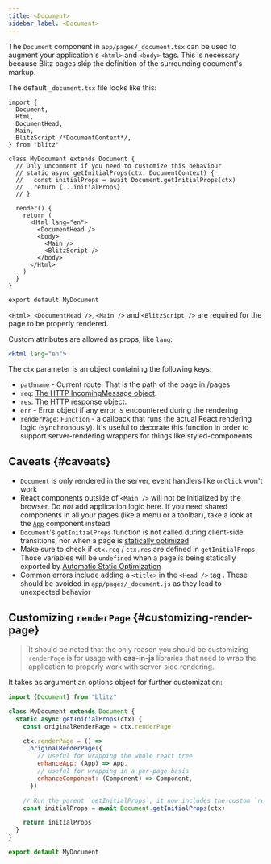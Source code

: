 ```yaml
---
title: <Document>
sidebar_label: <Document>
---
```


The `Document` component in `app/pages/_document.tsx` can be used to
augment your application's `<html>` and `<body>` tags. This is necessary
because Blitz pages skip the definition of the surrounding document's
markup.

The default `_document.tsx` file looks like this:

```tsx
import {
  Document,
  Html,
  DocumentHead,
  Main,
  BlitzScript /*DocumentContext*/,
} from "blitz"

class MyDocument extends Document {
  // Only uncomment if you need to customize this behaviour
  // static async getInitialProps(ctx: DocumentContext) {
  //   const initialProps = await Document.getInitialProps(ctx)
  //   return {...initialProps}
  // }

  render() {
    return (
      <Html lang="en">
        <DocumentHead />
        <body>
          <Main />
          <BlitzScript />
        </body>
      </Html>
    )
  }
}

export default MyDocument
```

`<Html>`, `<DocumentHead />`, `<Main />` and `<BlitzScript />` are
required for the page to be properly rendered.

Custom attributes are allowed as props, like `lang`:

```jsx
<Html lang="en">
```

The `ctx` parameter is an object containing the following keys:

- `pathname` - Current route. That is the path of the page in /pages
- `req`:
  [The HTTP IncomingMessage object](https://nodejs.org/api/http.html#http_class_http_incomingmessage).
- `res`:
  [The HTTP response object](https://nodejs.org/api/http.html#http_class_http_serverresponse).
- `err` - Error object if any error is encountered during the rendering
- `renderPage`: `Function` - a callback that runs the actual React
  rendering logic (synchronously). It's useful to decorate this function
  in order to support server-rendering wrappers for things like
  styled-components

## Caveats {#caveats}

- `Document` is only rendered in the server, event handlers like `onClick`
  won't work
- React components outside of `<Main />` will not be initialized by the
  browser. Do _not_ add application logic here. If you need shared
  components in all your pages (like a menu or a toolbar), take a look at
  the [`App`](./app-component) component instead
- `Document`'s `getInitialProps` function is not called during client-side
  transitions, nor when a page is
  [statically optimized](./pages#automatic-static-optimization)
- Make sure to check if `ctx.req` / `ctx.res` are defined in
  `getInitialProps`. Those variables will be `undefined` when a page is
  being statically exported by
  [Automatic Static Optimization](./pages#automatic-static-optimization)
- Common errors include adding a `<title>` in the `<Head />` tag . These
  should be avoided in `app/pages/_document.js` as they lead to unexpected
  behavior

## Customizing `renderPage` {#customizing-render-page}

> It should be noted that the only reason you should be customizing
> `renderPage` is for usage with **css-in-js** libraries that need to wrap
> the application to properly work with server-side rendering.

It takes as argument an options object for further customization:

```jsx
import {Document} from "blitz"

class MyDocument extends Document {
  static async getInitialProps(ctx) {
    const originalRenderPage = ctx.renderPage

    ctx.renderPage = () =>
      originalRenderPage({
        // useful for wrapping the whole react tree
        enhanceApp: (App) => App,
        // useful for wrapping in a per-page basis
        enhanceComponent: (Component) => Component,
      })

    // Run the parent `getInitialProps`, it now includes the custom `renderPage`
    const initialProps = await Document.getInitialProps(ctx)

    return initialProps
  }
}

export default MyDocument
```
